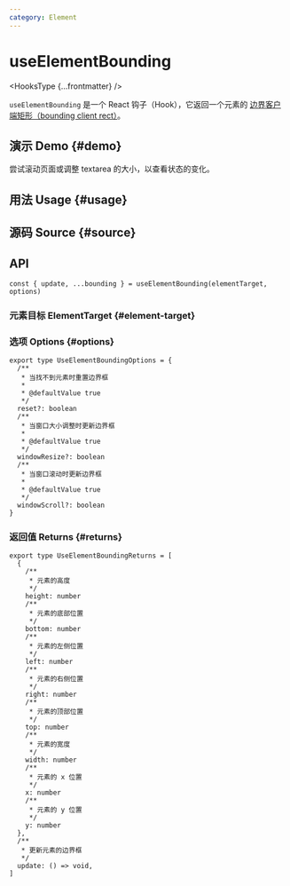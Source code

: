 ```yaml
---
category: Element
---
```


# useElementBounding


<HooksType {...frontmatter} />

`useElementBounding` 是一个 React 钩子（Hook），它返回一个元素的 [边界客户端矩形（bounding client rect）](https://developer.mozilla.org/en-US/docs/Web/API/Element/getBoundingClientRect)。

## 演示 Demo \{#demo}

尝试滚动页面或调整 textarea 的大小，以查看状态的变化。


<App />

## 用法 Usage \{#usage}



## 源码 Source \{#source}


<Source />

## API

```tsx
const { update, ...bounding } = useElementBounding(elementTarget, options)
```

### 元素目标 ElementTarget \{#element-target}


<Tip type="target" />

### 选项 Options \{#options}

```tsx
export type UseElementBoundingOptions = {
  /**
   * 当找不到元素时重置边界框
   *
   * @defaultValue true
   */
  reset?: boolean
  /**
   * 当窗口大小调整时更新边界框
   *
   * @defaultValue true
   */
  windowResize?: boolean
  /**
   * 当窗口滚动时更新边界框
   *
   * @defaultValue true
   */
  windowScroll?: boolean
}
```

### 返回值 Returns \{#returns}

```tsx
export type UseElementBoundingReturns = [
  {
    /**
     * 元素的高度
     */
    height: number
    /**
     * 元素的底部位置
     */
    bottom: number
    /**
     * 元素的左侧位置
     */
    left: number
    /**
     * 元素的右侧位置
     */
    right: number
    /**
     * 元素的顶部位置
     */
    top: number
    /**
     * 元素的宽度
     */
    width: number
    /**
     * 元素的 x 位置
     */
    x: number
    /**
     * 元素的 y 位置
     */
    y: number
  },
  /**
   * 更新元素的边界框
   */
  update: () => void,
]
```
